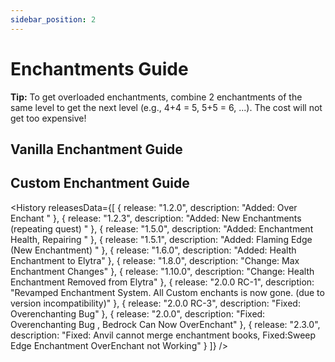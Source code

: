```yaml
---
sidebar_position: 2
---
```



# Enchantments Guide

**Tip:** To get overloaded enchantments, combine 2 enchantments of the same level to get the next level (e.g., 4+4 = 5, 5+5 = 6, ...). The cost will not get too expensive!

## Vanilla Enchantment Guide

<VanillaEnchantmentsDisplay />

## Custom Enchantment Guide

<CustomEnchantmentsDisplay />

<History releasesData={[
    { release: "1.2.0", description: "Added: Over Enchant " },
    { release: "1.2.3", description: "Added: New Enchantments (repeating quest) " },
    { release: "1.5.0", description: "Added: Enchantment Health, Repairing " },
    { release: "1.5.1", description: "Added: Flaming Edge (New Enchantment) " },
    { release: "1.6.0", description: "Added: Health Enchantment to Elytra" },
    { release: "1.8.0", description: "Change: Max Enchantment Changes" },
    { release: "1.10.0", description: "Change: Health Enchantment Removed from Elytra" },
    { release: "2.0.0 RC-1", description: "Revamped Enchantment System. All Custom enchants is now gone. (due to version incompatibility)" },
    { release: "2.0.0 RC-3", description: "Fixed: Overenchanting Bug" },
    { release: "2.0.0", description: "Fixed: Overenchanting Bug , Bedrock Can Now OverEnchant" },
    { release: "2.3.0", description: "Fixed: Anvil cannot merge enchantment books, Fixed:Sweep Edge Enchantment OverEnchant not Working" }
  ]} />